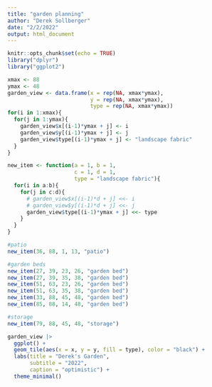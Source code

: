 ```yaml
---
title: "garden planning"
author: "Derek Sollberger"
date: "2/2/2022"
output: html_document
---
```


```r
knitr::opts_chunk$set(echo = TRUE)
library("dplyr")
library("ggplot2")
```

```r
xmax <- 88
ymax <- 48
garden_view <- data.frame(x = rep(NA, xmax*ymax),
                          y = rep(NA, xmax*ymax),
                          type = rep(NA, xmax*ymax))
for(i in 1:xmax){
  for(j in 1:ymax){
    garden_view$x[(i-1)*ymax + j] <- i
    garden_view$y[(i-1)*ymax + j] <- j
    garden_view$type[(i-1)*ymax + j] <- "landscape fabric"
  }
}
```

```r
new_item <- function(a = 1, b = 1, 
                     c = 1, d = 1,
                     type = "landscape fabric"){
  for(i in a:b){
    for(j in c:d){
      # garden_view$x[(i-1)*d + j] <<- i
      # garden_view$y[(i-1)*d + j] <<- j
      garden_view$type[(i-1)*ymax + j] <<- type
    }
  }
}
```

```r
#patio
new_item(36, 88, 1, 13, "patio")

#garden beds
new_item(27, 39, 23, 26, "garden bed")
new_item(27, 39, 35, 38, "garden bed")
new_item(51, 63, 23, 26, "garden bed")
new_item(51, 63, 35, 38, "garden bed")
new_item(33, 88, 45, 48, "garden bed")
new_item(85, 88, 14, 48, "garden bed")

#storage
new_item(79, 88, 45, 48, "storage")
```


```r
garden_view |>
  ggplot() +
  geom_tile(aes(x = x, y = y, fill = type), color = "black") +
  labs(title = "Derek's Garden",
       subtitle = "2022",
       caption = "optimistic") +
  theme_minimal()
```

